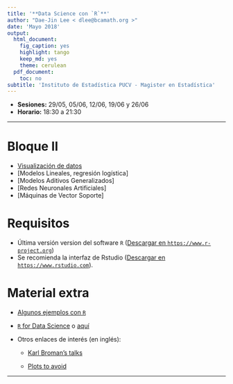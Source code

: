 ```yaml
---
title: '**Data Science con `R`**'
author: "Dae-Jin Lee < dlee@bcamath.org >"
date: 'Mayo 2018'
output:
  html_document:
    fig_caption: yes
    highlight: tango
    keep_md: yes
    theme: cerulean
  pdf_document:
    toc: no
subtitle: 'Instituto de Estadística PUCV - Magister en Estadística'
---
```


* **Sesiones:** 29/05, 05/06, 12/06, 19/06 y 26/06
* **Horario:** 18:30 a 21:30

----------------------------

# Bloque II

 * [Visualización de datos](DataViz.html)
 * [Modelos Lineales, regresión logística]
 * [Modelos Aditivos Generalizados]
 * [Redes Neuronales Artificiales]
 * [Máquinas de Vector Soporte]

 
# Requisitos

  * Última versión version del software `R` (<a href="https://www.r-project.org" target="_blank">Descargar en `https://www.r-project.org`</a>)
  * Se recomienda la interfaz de Rstudio (<a href="https://www.rstudio.com" target="_blank">Descargar en `https://www.rstudio.com`</a>).

<!---
```r
install.packages(c("MASS","DAAG","effects","ggplot2","gdata","foreign","Hmisc","xlsx","psych","graphics","gplots","calibrate","corrplot","RgoogleMaps","ggmap"))
```
--->


<!--* **Download all material** [here](http://idaejin.github.io/bcam-courses/neiker-2016/material.zip)
-->


# Material extra

  * [Algunos ejemplos con `R`](http://idaejin.github.io/bcam-courses/R/intro/examples.html)

  * [`R` for Data Science](http://r4ds.had.co.nz/) o [aquí](http://courses.had.co.nz/)

  * Otros enlaces de interés (en inglés):
  
      + [Karl Broman's talks](http://kbroman.org/pages/talks.html)
      
      + [Plots to avoid](http://genomicsclass.github.io/book/pages/plots_to_avoid.html)
      
      
-----------------------------------------------------

<!--
**Contacto**

  **email:** dlee[at]bcamath.org / lee.daejin[at]gmail.com

  **Github** [idaejin](https://github.com/idaejin/)

  **BCAM webpage** [dlee](http://www.bcamath.org/en/people/dlee)
<img src="http://www.datahack.es/wp-content/uploads/2015/10/LogoWhite.png" style="width: 150px;" align="right">
-->

